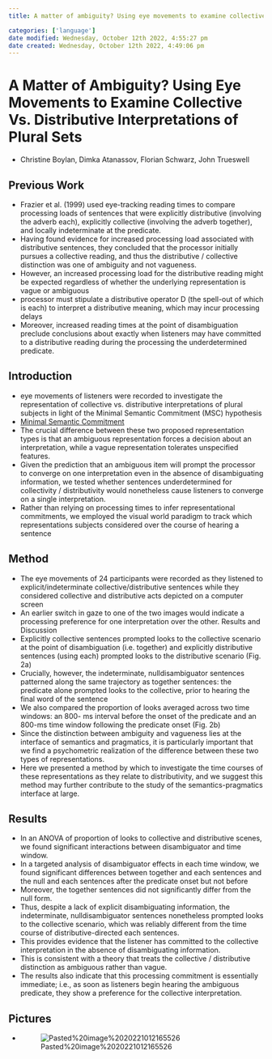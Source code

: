 ```yaml
---
title: A matter of ambiguity? Using eye movements to examine collective vs. distributive interpretations of plural sets

categories: ['language']
date modified: Wednesday, October 12th 2022, 4:55:27 pm
date created: Wednesday, October 12th 2022, 4:49:06 pm
---
```


# A Matter of Ambiguity? Using Eye Movements to Examine Collective Vs. Distributive Interpretations of Plural Sets
- Christine Boylan, Dimka Atanassov, Florian Schwarz, John Trueswell


## Previous Work
- Frazier et al. (1999) used eye-tracking reading times to compare processing loads of sentences that were explicitly distributive (involving the adverb each), explicitly collective (involving the adverb together), and locally indeterminate at the predicate.
- Having found evidence for increased processing load associated with distributive sentences, they concluded that the processor initially pursues a collective reading, and thus the distributive / collective distinction was one of ambiguity and not vagueness.
- However, an increased processing load for the distributive reading might be expected regardless of whether the underlying representation is vague or ambiguous
- processor must stipulate a distributive operator D (the spell-out of which is each) to interpret a distributive meaning, which may incur processing delays
- Moreover, increased reading times at the point of disambiguation preclude conclusions about exactly when listeners may have committed to a distributive reading during the processing the underdetermined predicate.

## Introduction
- eye movements of listeners were recorded to investigate the representation of collective vs. distributive interpretations of plural subjects in light of the Minimal Semantic Commitment (MSC) hypothesis
- [Minimal Semantic Commitment](Minimal%20Semantic%20Commitment.qmd)
- The crucial difference between these two proposed representation types is that an ambiguous representation forces a decision about an interpretation, while a vague representation tolerates unspecified features.
- Given the prediction that an ambiguous item will prompt the processor to converge on one interpretation even in the absence of disambiguating information, we tested whether sentences underdetermined for collectivity / distributivity would nonetheless cause listeners to converge on a single interpretation.
- Rather than relying on processing times to infer representational commitments, we employed the visual world paradigm to track which representations subjects considered over the course of hearing a sentence

## Method
- The eye movements of 24 participants were recorded as they listened to explicit/indeterminate collective/distributive sentences while they considered collective and distributive acts depicted on a computer screen
- An earlier switch in gaze to one of the two images would indicate a processing preference for one interpretation over the other. Results and Discussion
- Explicitly collective sentences prompted looks to the collective scenario at the point of disambiguation (i.e. together) and explicitly distributive sentences (using each) prompted looks to the distributive scenario (Fig. 2a)
- Crucially, however, the indeterminate, nulldisambiguator sentences patterned along the same trajectory as together sentences: the predicate alone prompted looks to the collective, prior to hearing the final word of the sentence
- We also compared the proportion of looks averaged across two time windows: an 800- ms interval before the onset of the predicate and an 800-ms time window following the predicate onset (Fig. 2b)
- Since the distinction between ambiguity and vagueness lies at the interface of semantics and pragmatics, it is particularly important that we find a psychometric realization of the difference between these two types of representations.
- Here we presented a method by which to investigate the time courses of these representations as they relate to distributivity, and we suggest this method may further contribute to the study of the semantics-pragmatics interface at large.

## Results
- In an ANOVA of proportion of looks to collective and distributive scenes, we found significant interactions between disambiguator and time window.
- In a targeted analysis of disambiguator effects in each time window, we found significant differences between together and each sentences and the null and each sentences after the predicate onset but not before
- Moreover, the together sentences did not significantly differ from the null form.
- Thus, despite a lack of explicit disambiguating information, the indeterminate, nulldisambiguator sentences nonetheless prompted looks to the collective scenario, which was reliably different from the time course of distributive-directed each sentences.
- This provides evidence that the listener has committed to the collective interpretation in the absence of disambiguating information.
- This is consistent with a theory that treats the collective / distributive distinction as ambiguous rather than vague.
- The results also indicate that this processing commitment is essentially immediate; i.e., as soon as listeners begin hearing the ambiguous predicate, they show a preference for the collective interpretation.

## Pictures
- ![Pasted%20image%2020221012165526](images/Pasted%20image%2020221012165526.png)



